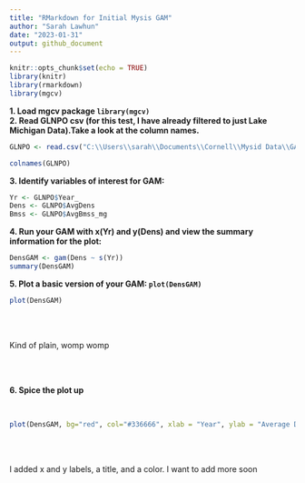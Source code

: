 ```yaml
---
title: "RMarkdown for Initial Mysis GAM"
author: "Sarah Lawhun"
date: "2023-01-31"
output: github_document
---
```



```r
knitr::opts_chunk$set(echo = TRUE)
library(knitr)
library(rmarkdown)
library(mgcv)
```
**1. Load mgcv package `library(mgcv)`** <br>
**2. Read GLNPO csv (for this test, I have already filtered to just Lake Michigan Data).Take a look at the column names.**
```r
GLNPO <- read.csv("C:\\Users\\sarah\\Documents\\Cornell\\Mysid Data\\GAM\\Step5_OutputByStation.csv")

colnames(GLNPO)
```
**3. Identify variables of interest for GAM:**
```R
Yr <- GLNPO$Year_
Dens <- GLNPO$AvgDens
Bmss <- GLNPO$AvgBmss_mg
```
**4. Run your GAM with x(Yr) and y(Dens) and view the summary information for the plot:**
```r
DensGAM <- gam(Dens ~ s(Yr))
summary(DensGAM)
```
**5. Plot a basic version of your GAM: `plot(DensGAM)`**
<br>

```r
plot(DensGAM)
```
<br>
<br>

Kind of plain, womp womp

<br>
<br>

**6. Spice the plot up**

<br>

```r
plot(DensGAM, bg="red", col="#336666", xlab = "Year", ylab = "Average Density", main = "Mysis Density in Lake Michigan 2006-2021 Using GLNPO Data")
```

<br>
<br>

I added x and y labels, a title, and a color. I want to add more soon


